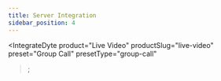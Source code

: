 ```yaml
---
title: Server Integration
sidebar_position: 4
---
```



<IntegrateDyte
  product="Live Video"
  productSlug="live-video"
  preset="Group Call"
  presetType="group-call"
></IntegrateDyte>;

<head>
  <title>Server Integration Guide</title>
</head>
